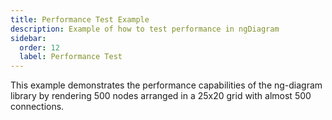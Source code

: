 ```yaml
---
title: Performance Test Example
description: Example of how to test performance in ngDiagram
sidebar:
  order: 12
  label: Performance Test
---
```



This example demonstrates the performance capabilities of the ng-diagram library by rendering 500 nodes arranged in a 25x20 grid with almost 500 connections.

<PerformanceTest />
<ExampleViewer dirName="performance-test" />
